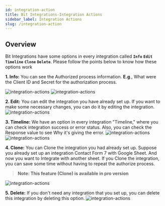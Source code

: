 ```yaml
---
id: integration-action
title: Bit Integrations-Integration Actions
sidebar_label: Integration Actions
slug: /integration-action
---
```



## Overview

Bit Integrations have some options in every integration called **`Info`** **`Edit`** **`Timeline`** **`Clone`** **`Delete`**. Please follow the points below to know how these options work

**1. Info:**  You can see the Authorized process information. **E.g**., What were the Client ID and Secret for the authorization process.

   <Image src="integration-actions/info-action" alt="integration-actions"  w="1020" h="350"/>
   <Image src="integration-actions/authorize-info" alt="integration-actions"  w="1020" h="350"/>

**2. Edit:** You can edit the integration you have already set up. If you want to make some necessary changes, you can do it by editing the integration.
   <Image src="integration-actions/edit-actions" alt="integration-actions"  w="1020" h="350"/>

**3. Timeline:**  We have an option in every integration "Timeline," where you can check integration success or error status. Also, you can check the Response value to see Why it's giving the error.
   <Image src="integration-actions/timeline-actions" alt="integration-actions"  w="1020" h="350"/>
   <Image src="integration-actions/sucess-and-error-status" alt="integration-actions"  w="1020" h="350"/>

**4. Clone:** You can Clone the integration you had already set up. Suppose you already set up an integration Contact Form 7 with Google Sheet. And now you want to Integrate with another sheet. If you Clone the integration, you can save some time without having to repeat the authorize process.

> **Note: This feature (Clone) is available in pro version**

  <Image src="integration-actions/clone-actions" alt="integration-actions"  w="1020" h="350"/>

**5. Delete:** If you don't need any integration that you set up, you can delete this integration by deleting this option.
   <Image src="integration-actions/delete-action" alt="integration-actions"  w="1020" h="350"/>

